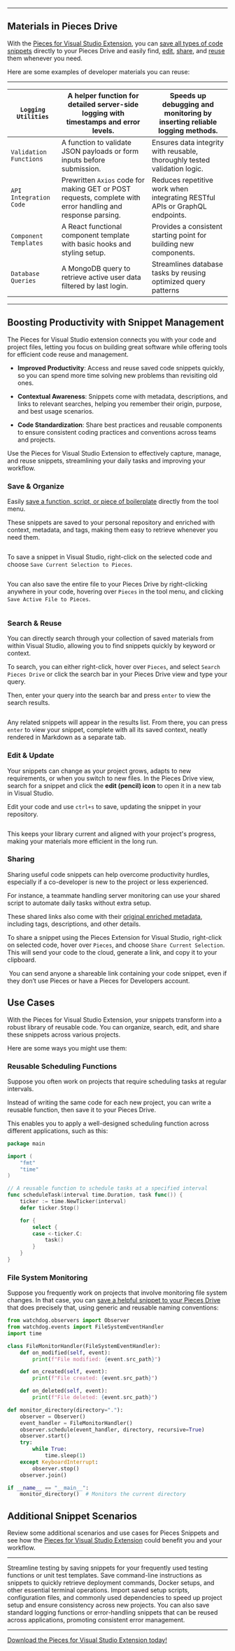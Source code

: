 ***

## Materials in Pieces Drive

With the <a target="_blank" href="https://marketplace.visualstudio.com/items?itemName=MeshIntelligentTechnologiesInc.PiecesVisualStudio">Pieces for Visual Studio Extension</a>, you can [save all types of code snippets](https://docs.pieces.app/products/extensions-plugins/visual-studio/drive/save-snippets) directly to your Pieces Drive and easily find, [edit](https://docs.pieces.app/products/extensions-plugins/visual-studio/drive/edit-update), [share](https://docs.pieces.app/products/extensions-plugins/visual-studio/drive/sharing), and [reuse](https://docs.pieces.app/products/extensions-plugins/visual-studio/drive/search-reuse) them whenever you need.

Here are some examples of developer materials you can reuse:

***

| `Logging Utilities`    | A helper function for detailed server-side logging with timestamps and error levels.                        | Speeds up debugging and monitoring by inserting reliable logging methods.   |
| ---------------------- | ----------------------------------------------------------------------------------------------------------- | --------------------------------------------------------------------------- |
| `Validation Functions` | A function to validate JSON payloads or form inputs before submission.                                      | Ensures data integrity with reusable, thoroughly tested validation logic.   |
| `API Integration Code` | Prewritten `Axios` code for making GET or POST requests, complete with error handling and response parsing. | Reduces repetitive work when integrating RESTful APIs or GraphQL endpoints. |
| `Component Templates`  | A React functional component template with basic hooks and styling setup.                                   | Provides a consistent starting point for building new components.           |
| `Database Queries`     | A MongoDB query to retrieve active user data filtered by last login.                                        | Streamlines database tasks by reusing optimized query patterns              |

***

## Boosting Productivity with Snippet Management

The Pieces for Visual Studio extension connects you with your code and project files, letting you focus on building great software while offering tools for efficient code reuse and management.

* **Improved Productivity**: Access and reuse saved code snippets quickly, so you can spend more time solving new problems than revisiting old ones.

* **Contextual Awareness**: Snippets come with metadata, descriptions, and links to relevant searches, helping you remember their origin, purpose, and best usage scenarios.

* **Code Standardization**: Share best practices and reusable components to ensure consistent coding practices and conventions across teams and projects.

Use the Pieces for Visual Studio Extension to effectively capture, manage, and reuse snippets, streamlining your daily tasks and improving your workflow.

### Save & Organize

Easily [save a function, script, or piece of boilerplate](https://docs.pieces.app/products/extensions-plugins/visual-studio/drive/save-snippets) directly from the tool menu.

These snippets are saved to your personal repository and enriched with context, metadata, and tags, making them easy to retrieve whenever you need them.

<Image src="https://storage.googleapis.com/hashnode_product_documentation_assets/visual_studio_extension_assets/using_snippets/using_snippets_MAIN/opened_markdown_snippet.png" alt="" align="center" fullwidth="true" />

To save a snippet in Visual Studio, right-click on the selected code and choose `Save Current Selection to Pieces`.

<Image src="https://storage.googleapis.com/hashnode_product_documentation_assets/visual_studio_extension_assets/using_snippets/using_snippets_MAIN/saving_snippet_to_pieces.gif" alt="" align="center" fullwidth="true" />

You can also save the entire file to your Pieces Drive by right-clicking anywhere in your code, hovering over `Pieces` in the tool menu, and clicking `Save Active File to Pieces`.

<Image src="https://storage.googleapis.com/hashnode_product_documentation_assets/visual_studio_extension_assets/using_snippets/using_snippets_MAIN/save_active_file_to_pieces.png" alt="" align="center" fullwidth="true" />

### Search & Reuse

You can directly search through your collection of saved materials from within Visual Studio, allowing you to find snippets quickly by keyword or context.

To search, you can either right-click, hover over `Pieces`, and select `Search Pieces Drive` or click the search bar in your Pieces Drive view and type your query.

Then, enter your query into the search bar and press `enter` to view the search results.

<Image src="https://storage.googleapis.com/hashnode_product_documentation_assets/visual_studio_extension_assets/using_snippets/using_snippets_MAIN/searching_snippets.gif" alt="" align="center" fullwidth="true" />

Any related snippets will appear in the results list. From there, you can press `enter` to view your snippet, complete with all its saved context, neatly rendered in Markdown as a separate tab.

### Edit & Update

Your snippets can change as your project grows, adapts to new requirements, or when you switch to new files. In the Pieces Drive view, search for a snippet and click the **edit (pencil) icon** to open it in a new tab in Visual Studio.

Edit your code and use `ctrl+s` to save, updating the snippet in your repository.

<Image src="https://storage.googleapis.com/hashnode_product_documentation_assets/visual_studio_extension_assets/using_snippets/using_snippets_MAIN/searching_editing_saving_snippet.gif" alt="" align="center" fullwidth="true" />

This keeps your library current and aligned with your project's progress, making your materials more efficient in the long run.

### Sharing

Sharing useful code snippets can help overcome productivity hurdles, especially if a co-developer is new to the project or less experienced.

For instance, a teammate handling server monitoring can use your shared script to automate daily tasks without extra setup.

These shared links also come with their [original enriched metadata](https://docs.pieces.app/products/extensions-plugins/visual-studio/drive/save-snippets#whats-stored-when-you-save-a-snippet), including tags, descriptions, and other details.

To share a snippet using the Pieces Extension for Visual Studio, right-click on selected code, hover over `Pieces`, and choose `Share Current Selection`. This will send your code to the cloud, generate a link, and copy it to your clipboard.

<Image src="https://storage.googleapis.com/hashnode_product_documentation_assets/visual_studio_extension_assets/using_snippets/using_snippets_MAIN/shared_snippet_in_browser.png" alt="" align="center" fullwidth="true" />

<Callout type="tip">
  You can send anyone a shareable link containing your code snippet, even if they don’t use Pieces or have a Pieces for Developers account.
</Callout>

## Use Cases

With the Pieces for Visual Studio Extension, your snippets transform into a robust library of reusable code. You can organize, search, edit, and share these snippets across various projects.

Here are some ways you might use them:

### Reusable Scheduling Functions

Suppose you often work on projects that require scheduling tasks at regular intervals.

Instead of writing the same code for each new project, you can write a reusable function, then save it to your Pieces Drive.

This enables you to apply a well-designed scheduling function across different applications, such as this:

```go
package main

import (
	"fmt"
	"time"
)

// A reusable function to schedule tasks at a specified interval
func scheduleTask(interval time.Duration, task func()) {
	ticker := time.NewTicker(interval)
	defer ticker.Stop()

	for {
		select {
		case <-ticker.C:
			task()
		}
	}
}
```

### File System Monitoring

Suppose you frequently work on projects that involve monitoring file system changes. In that case, you can [save a helpful snippet to your Pieces Drive](https://docs.pieces.app/products/extensions-plugins/visual-studio/drive/save-snippets#saving-snippets) that does precisely that, using generic and reusable naming conventions:

```python
from watchdog.observers import Observer
from watchdog.events import FileSystemEventHandler
import time

class FileMonitorHandler(FileSystemEventHandler):
    def on_modified(self, event):
        print(f"File modified: {event.src_path}")

    def on_created(self, event):
        print(f"File created: {event.src_path}")

    def on_deleted(self, event):
        print(f"File deleted: {event.src_path}")

def monitor_directory(directory="."):
    observer = Observer()
    event_handler = FileMonitorHandler()
    observer.schedule(event_handler, directory, recursive=True)
    observer.start()
    try:
        while True:
            time.sleep(1)
    except KeyboardInterrupt:
        observer.stop()
    observer.join()

if __name__ == "__main__":
    monitor_directory()  # Monitors the current directory
```

## **Additional Snippet Scenarios**

Review some additional scenarios and use cases for Pieces Snippets and see how the <a target="_blank" href="https://marketplace.visualstudio.com/items?itemName=MeshIntelligentTechnologiesInc.PiecesVisualStudio">Pieces for Visual Studio Extension</a> could benefit you and your workflow.

***

<AccordionGroup>
  <Accordion title="Testing Framework Templates">
    Streamline testing by saving snippets for your frequently used testing functions or unit test templates.
  </Accordion>

  <Accordion title="Command-Line Utilities">
    Save command-line instructions as snippets to quickly retrieve deployment commands, Docker setups, and other essential terminal operations.
  </Accordion>

  <Accordion title="Quickly Create New Projects">
    Import saved setup scripts, configuration files, and commonly used dependencies to speed up project setup and ensure consistency across new projects.
  </Accordion>

  <Accordion title="Error Handling & Logging">
    You can also save standard logging functions or error-handling snippets that can be reused across applications, promoting consistent error management.
  </Accordion>
</AccordionGroup>

***

<a target="_blank" href="https://marketplace.visualstudio.com/items?itemName=MeshIntelligentTechnologiesInc.PiecesVisualStudio">Download the Pieces for Visual Studio Extension today!</a>
